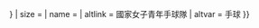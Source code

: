 {{country data {{{1}}}
| flagbig/core
| variant = {{{variant|{{{2|}}}}}}
| size = {{{size|}}}
| name = {{{name|}}}
| altlink = 國家女子青年手球隊
| altvar = 手球
}}<noinclude>{{documentation}}</noinclude>